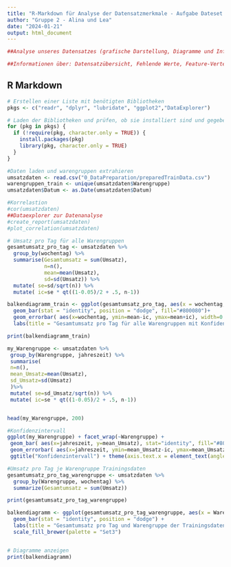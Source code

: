 ```yaml
---
title: "R-Markdown für Analyse der Datensatzmerkmale - Aufgabe Dateset Characterisristics"
author: "Gruppe 2 - Alina und Lea"
date: "2024-01-21"
output: html_document
---
```


```r
##Analyse unseres Datensatzes (grafische Darstellung, Diagramme und Informationstabellen um Hauptmerkmale des Datensatzes zusammenzufassen)

##Informationen über: Datensatzübersicht, Fehlende Werte, Feature-Verteilungen, Korrelationen
```

## R Markdown
```r
# Erstellen einer Liste mit benötigten Bibliotheken
pkgs <- c("readr", "dplyr", "lubridate", "ggplot2","DataExplorer")

# Laden der Bibliotheken und prüfen, ob sie installiert sind und gegebendenfalls installieren
for (pkg in pkgs) {
  if (!require(pkg, character.only = TRUE)) {
    install.packages(pkg)
    library(pkg, character.only = TRUE)
  }
}
```

```r
#Daten laden und warengruppen extrahieren
umsatzdaten <- read.csv("0_DataPreparation/preparedTrainData.csv")
warengruppen_train <- unique(umsatzdaten$Warengruppe)
umsatzdaten$Datum <- as.Date(umsatzdaten$Datum)

```

```r
#Korrelastion
#cor(umsatzdaten)
##Dataexplorer zur Datenanalyse
#create_report(umsatzdaten)
#plot_correlation(umsatzdaten)
```

```r
# Umsatz pro Tag für alle Warengruppen
gesamtumsatz_pro_tag <- umsatzdaten %>%
  group_by(wochentag) %>%
  summarise(Gesamtumsatz = sum(Umsatz),
            n=n(), 
            mean=mean(Umsatz),
            sd=sd(Umsatz)) %>%
  mutate( se=sd/sqrt(n)) %>%
  mutate( ic=se * qt((1-0.05)/2 + .5, n-1))

balkendiagramm_train <- ggplot(gesamtumsatz_pro_tag, aes(x = wochentag, y = mean)) +
  geom_bar(stat = "identity", position = "dodge", fill="#800080")+
  geom_errorbar( aes(x=wochentag, ymin=mean-ic, ymax=mean+ic), width=0.4, colour="orange", alpha=0.9, linewidth=1.5)+
  labs(title = "Gesamtumsatz pro Tag für alle Warengruppen mit Konfidenzintervallen der Trainingsdaten", x = "Wochentag", y = "Gesamtumsatz")

print(balkendiagramm_train)

```

```r
my_Warengruppe <- umsatzdaten %>%
 group_by(Warengruppe, jahreszeit) %>%
 summarise(
 n=n(),
 mean_Umsatz=mean(Umsatz),
 sd_Umsatz=sd(Umsatz)
 )%>%
 mutate( se=sd_Umsatz/sqrt(n)) %>%
 mutate( ic=se * qt((1-0.05)/2 + .5, n-1)) 


head(my_Warengruppe, 200)

#Konfidenzintervall
ggplot(my_Warengruppe) + facet_wrap(~Warengruppe) +
 geom_bar( aes(x=jahreszeit, y=mean_Umsatz), stat="identity", fill="#800080", alpha=0.5) +
 geom_errorbar( aes(x=jahreszeit, ymin=mean_Umsatz-ic, ymax=mean_Umsatz+ic), width=0.3, colour="orange", alpha=0.3, size=1.5) +
 ggtitle("Konfidenzintervall") + theme(axis.text.x = element_text(angle = 90, hjust = 1))
```


```r
#Umsatz pro Tag je Warengruppe Trainingsdaten
gesamtumsatz_pro_tag_warengruppe <- umsatzdaten %>%
  group_by(Warengruppe, wochentag) %>%
  summarize(Gesamtumsatz = sum(Umsatz))

print(gesamtumsatz_pro_tag_warengruppe)

balkendiagramm <- ggplot(gesamtumsatz_pro_tag_warengruppe, aes(x = Warengruppe, y = Gesamtumsatz, fill = wochentag)) +
  geom_bar(stat = "identity", position = "dodge") +
  labs(title = "Gesamtumsatz pro Tag und Warengruppe der Trainingsdaten", x = "Warengruppe", y = "Gesamtumsatz", fill="Wochentag") +
  scale_fill_brewer(palette = "Set3")


# Diagramme anzeigen
print(balkendiagramm)


```

